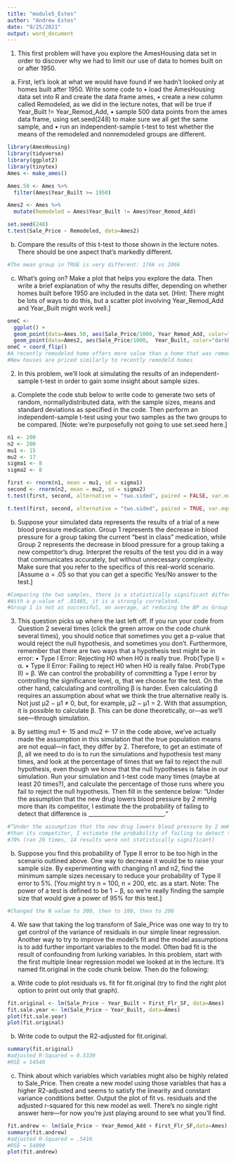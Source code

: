 ```yaml
---
title: "module5_Estes"
author: "Andrew Estes"
date: "9/25/2021"
output: word_document
---
```


1. This first problem will have you explore the AmesHousing data set in order to discover why we had to
limit our use of data to homes built on or after 1950.

a. First, let’s look at what we would have found if we hadn’t looked only at homes built after 1950.
Write some code to
• load the AmesHousing data set into R and create the data frame ames,
• create a new column called Remodeled, as we did in the lecture notes, that will be true if
Year_Built != Year_Remod_Add,
• sample 500 data points from the ames data frame, using set.seed(248) to make sure we all
get the same sample, and
• run an independent-sample t-test to test whether the means of the remodeled and nonremodeled
groups are different.
```r
library(AmesHousing)
library(tidyverse)
library(ggplot2)
library(tinytex)
Ames <- make_ames()

Ames.50 <- Ames %>%
  filter(Ames$Year_Built >= 1950)

Ames2 <- Ames %>% 
  mutate(Remodeled = Ames$Year_Built != Ames$Year_Remod_Add)

set.seed(248)
t.test(Sale_Price ~ Remodeled, data=Ames2)
```

b. Compare the results of this t-test to those shown in the lecture notes. There should be one aspect
that’s markedly different.
```r
#The mean group in TRUE is very different: 176k vs 206k
```

c. What’s going on? Make a plot that helps you explore the data. Then write a brief explanation of
why the results differ, depending on whether homes built before 1950 are included in the data
set. [Hint: There might be lots of ways to do this, but a scatter plot involving Year_Remod_Add and
Year_Built might work well.]
```r
oneC <- 
  ggplot() +
  geom_point(data=Ames.50, aes(Sale_Price/1000, Year_Remod_Add, color="lightred")) +
  geom_point(data=Ames2, aes(Sale_Price/1000,  Year_Built, color="darkblue"))
oneC + coord_flip()
#A recently remodeled home offers more value than a home that was remodeled 70+ years ago
#New houses are priced similarly to recently remodeld homes
```



2. In this problem, we’ll look at simulating the results of an independent-sample t-test in order to gain
some insight about sample sizes.

a. Complete the code stub below to write code to generate two sets of random, normallydistributed
data, with the sample sizes, means and standard deviations as specified in the code.
Then perform an independent-sample t-test using your two samples as the two groups to be
compared. [Note: we’re purposefully not going to use set.seed here.]
```r
n1 <- 200
n2 <- 200
mu1 <- 15
mu2 <- 17
sigma1 <- 8
sigma2 <- 8

first <- rnorm(n1, mean = mu1, sd = sigma1)
second <- rnorm(n2, mean = mu2, sd = sigma2)
t.test(first, second, alternative = "two.sided", paired = FALSE, var.equal = FALSE)

t.test(first, second, alternative = "two.sided", paired = TRUE, var.equal = FALSE)
```

b. Suppose your simulated data represents the results of a trial of a new blood pressure medication.
Group 1 represents the decrease in blood pressure for a group taking the current “best in class”
medication, while Group 2 represents the decrease in blood pressure for a group taking a new
competitor’s drug. Interpret the results of the test you did in a way that communicates accurately,
but without unnecessary complexity. Make sure that you refer to the specifics of this real-world
scenario. [Assume α = .05 so that you can get a specific Yes/No answer to the test.]
```r
#Comparing the two samples, there is a statistically significant difference between the two groups.
#With a p-value of .01485, it is a strongly correlated. 
#Group 1 is not as successful, on average, at reducing the BP as Group 2
```


3. This question picks up where the last left off. If you run your code from Question 2 several times (click
the green arrow on the code chunk several times), you should notice that sometimes you get a p-value
that would reject the null hypothesis, and sometimes you don’t. Furthermore, remember that there
are two ways that a hypothesis test might be in error:
• Type I Error: Rejecting H0 when H0 is really true. Prob(Type I) = α.
• Type II Error: Failing to reject H0 when H0 is really false. Prob(Type II) = β.
We can control the probability of committing a Type I error by controlling the significance level, α, that
we choose for the test. On the other hand, calculating and controlling β is harder. Even calculating
β requires an assumption about what we think the true alternative really is. Not just μ2 − μ1 ≠ 0,
but, for example, μ2 − μ1 = 2. With that assumption, it is possible to calculate β. This can be done
theoretically, or—as we’ll see—through simulation.

a. By setting mu1 <- 15 and mu2 <- 17 in the code above, we’ve actually made the assumption in
this simulation that the true population means are not equal—in fact, they differ by 2. Therefore,
to get an estimate of β, all we need to do is to run the simulations and hypothesis test many
times, and look at the percentage of times that we fail to reject the null hypothesis, even though
we know that the null hypotheses is false in our simulation.
Run your simulation and t-test code many times (maybe at least 20 times?), and calculate the
percentage of those runs where you fail to reject the null hypothesis. Then fill in the sentence
below:
“Under the assumption that the new drug lowers blood pressure by 2 mmHg more
than its competitor, I estimate the the probability of failing to detect that difference is
___________________________.”
```r
#“Under the assumption that the new drug lowers blood pressure by 2 mmHg more
#than its competitor, I estimate the probability of failing to detect that difference is
#70% (ran 20 times, 14 results were not statistically significant)
```

b. Suppose you find this probability of Type II error to be too high in the scenario outlined above.
One way to decrease it would be to raise your sample size. By experimenting with changing n1
and n2, find the minimum sample sizes necessary to reduce your probability of Type II error to
5%. [You might try n = 100, n = 200, etc. as a start. Note: The power of a test is defined to be
1 − β, so we’re really finding the sample size that would give a power of 95% for this test.]
```r
#Changed the N value to 300, then to 100, then to 200
```


4. We saw that taking the log transform of Sale_Price was one way to try to get control of the variance
of residuals in our simple linear regression. Another way to try to improve the model’s fit and the
model assumptions is to add further important variables to the model. Often bad fit is the result of
confounding from lurking variables.
In this problem, start with the first multiple linear regression model we looked at in the lecture. It’s
named fit.original in the code chunk below. Then do the following:

a. Write code to plot residuals vs. fit for fit.original (try to find the right plot option to print out
only that graph).
```r
fit.original <- lm(Sale_Price ~ Year_Built + First_Flr_SF, data=Ames)
fit.sale.year <- lm(Sale_Price ~ Year_Built, data=Ames)
plot(fit.sale.year)
plot(fit.original)
```

b. Write code to output the R2-adjusted for fit.original.
```r
summary(fit.original)
#adjusted R-Squared = 0.5339
#RSE = 54540
```

c. Think about which variables which variables might also be highly related to Sale_Price. Then
create a new model using those variables that has a higher R2-adjusted and seems to satisfy
the linearity and constant variance conditions better. Output the plot of fit vs. residuals and
the adjusted r-squared for this new model as well. There’s no single right answer here—for now
you’re just playing around to see what you’ll find.
```r
fit.andrew <- lm(Sale_Price ~ Year_Remod_Add + First_Flr_SF,data=Ames)
summary(fit.andrew)
#adjusted R-Squared = .5416
#RSE = 54090
plot(fit.andrew)
```

